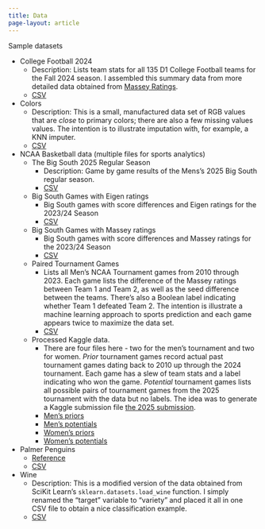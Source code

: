 ```yaml
---
title: Data 
page-layout: article
---
```


Sample datasets

- College Football 2024
  - Description: Lists team stats for all 135 D1 College Football teams for the Fall 2024 season. I assembled this summary data from more detailed data obtained from [Massey Ratings](https://masseyratings.com/).
  - [CSV](./CFBStats/CFB2024.csv)
- Colors
  - Description: This is a small, manufactured data set of RGB values that are *close* to primary colors; there are also a few missing values values. The intention is to illustrate imputation with, for example, a KNN imputer.
  - [CSV](./colors.csv)
- NCAA Basketball data (multiple files for sports analytics)
  - The Big South 2025 Regular Season 
    - Description: Game by game results of the Mens's 2025 Big South regular season.
    - [CSV](BigSouth2025RegularSeason.csv)
  - Big South Games with Eigen ratings 
    - Big South games with score differences and Eigen ratings for the 2023/24 Season 
    - [CSV](big_south_games_with_ratings.csv)
  - Big South Games with Massey ratings 
    - Big South games with score differences and Massey ratings for the 2023/24 Season 
    - [CSV](big_south_games_with_massey_ratings.csv)
  - Paired Tournament Games
    - Lists all Men's NCAA Tournament games from 2010 through 2023. Each game lists the difference of the Massey ratings between Team 1 and Team 2, as well as the seed difference between the teams. There's also a Boolean label indicating whether Team 1 defeated Team 2. The intention is illustrate a machine learning approach to sports prediction and each game appears twice to maximize the data set.
    - [CSV](./paired_tourney_games.csv)
  - Processed Kaggle data.
    - There are four files here - two for the men's tournament and two for women. *Prior* tournament games record actual past tournament games dating back to 2010 up through the 2024 tournament. Each game has a slew of team stats and a label indicating who won the game. *Potential* tournament games lists all possible pairs of tournament games from the 2025 tournament with the data but no labels. The idea was to generate a Kaggle submission file [the 2025 submission](https://www.kaggle.com/competitions/march-machine-learning-mania-2025/overview).
    - [Men's priors](Mprior_tourney_games2025.csv)
    - [Men's potentials](Mpotential_tourney_games2025.csv)
    - [Women's priors](Wprior_tourney_games2025.csv)
    - [Women's potentials](Wpotential_tourney_games2025.csv)
- Palmer Penguins
  - [Reference](https://allisonhorst.github.io/palmerpenguins/)
  - [CSV](./penguins.csv)

- Wine
  - Description: This is a modified version of the data obtained from SciKit Learn's `sklearn.datasets.load_wine` function. I simply renamed the "target" variable to "variety" and placed it all in one CSV file to obtain a nice classification example.
  - [CSV](./wine.csv)
